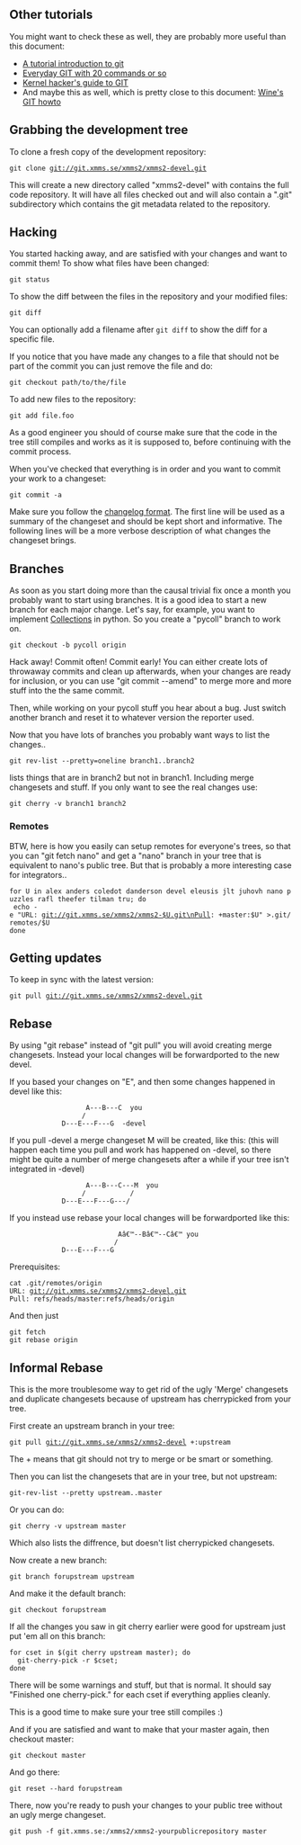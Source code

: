 ==Other tutorials==
You might want to check these as well, they are probably more useful than this document:
* [http://www.kernel.org/pub/software/scm/git/docs/gittutorial.html A tutorial introduction to git]
* [http://www.kernel.org/pub/software/scm/git/docs/everyday.html Everyday GIT with 20 commands or so]
* [http://linux.yyz.us/git-howto.html Kernel hacker's guide to GIT]
* And maybe this as well, which is pretty close to this document: [http://wiki.winehq.org/GitWine Wine's GIT howto]

==Grabbing the development tree==
To clone a fresh copy of the development repository:

 git clone git://git.xmms.se/xmms2/xmms2-devel.git

This will create a new directory called "xmms2-devel" with contains the full code repository. It will have all files checked out and will also contain a ".git" subdirectory which contains the git metadata related to the repository.

==Hacking==
You started hacking away, and are satisfied with your changes and want to commit them!
To show what files have been changed:

 git status

To show the diff between the files in the repository and your modified files:

 git diff

You can optionally add a filename after <tt>git diff</tt> to show the diff for a specific file.

If you notice that you have made any changes to a file that should not be part of the commit you can just remove the file and do:

 git checkout path/to/the/file

To add new files to the repository:

 git add file.foo

As a good engineer you should of course make sure that the code in the tree still compiles and works as it is supposed to, before continuing with the commit process.

When you've checked that everything is in order and you want to commit your work to a changeset:

 git commit -a

Make sure you follow the [[ChangeLog_Format|changelog format]]. The first line will be used as a summary of the changeset and should be kept short and informative. The following lines will be a more verbose description of what changes the changeset brings.

==Branches==
As soon as you start doing more than the causal trivial fix once a month you probably want to start using branches. It is a good idea to start a new branch for each major change. Let's say, for example, you want to implement [[Collections]] in python. So you create a "pycoll" branch to work on.

 git checkout -b pycoll origin

Hack away! Commit often! Commit early! You can either create lots of throwaway commits and clean up afterwards, when your changes are ready for inclusion, or you can use "git commit --amend" to merge more and more stuff into the the same commit.

Then, while working on your pycoll stuff you hear about a bug. Just switch another branch and reset it to whatever version the reporter used.

Now that you have lots of branches you probably want ways to list the changes..

 git rev-list --pretty=oneline branch1..branch2

lists things that are in branch2 but not in branch1. Including merge changesets and stuff. If you only want to see the real changes use:

 git cherry -v branch1 branch2

===Remotes===

BTW, here is how you easily can setup remotes for everyone's trees, so that you can "git fetch nano" and get a "nano" branch in your tree that is equivalent to nano's public tree. But that is probably a more interesting case for integrators..

 for U in alex anders coledot danderson devel eleusis jlt juhovh nano puzzles rafl theefer tilman tru; do
  echo -e "URL: git://git.xmms.se/xmms2/xmms2-$U.git\nPull: +master:$U" >.git/remotes/$U
 done

==Getting updates==

To keep in sync with the latest version:

 git pull git://git.xmms.se/xmms2/xmms2-devel.git

==Rebase==

By using "git rebase" instead of "git pull" you will avoid creating merge changesets. Instead your local changes will be forwardported to the new devel.

If you based your changes on "E", and then some changes happened in devel like this:

                    A---B---C  you
                   /
              D---E---F---G  -devel


If you pull -devel a merge changeset M will be created, like this: (this will happen each time you pull and work has happened on -devel, so there might be quite a number of merge changesets after a while if your tree isn't integrated in -devel)

                    A---B---C---M  you
                   /           /
              D---E---F---G---/

If you instead use rebase your local changes will be forwardported like this:

                            Aâ€™--Bâ€™--Câ€™ you
                           /
              D---E---F---G 




Prerequisites:

 cat .git/remotes/origin 
 URL: git://git.xmms.se/xmms2/xmms2-devel.git
 Pull: refs/heads/master:refs/heads/origin

And then just

 git fetch
 git rebase origin

==Informal Rebase==

This is the more troublesome way to get rid of the ugly 'Merge' changesets and duplicate changesets because of upstream has cherrypicked from your tree.

First create an upstream branch in your tree:

 git pull git://git.xmms.se/xmms2/xmms2-devel +:upstream

The + means that git should not try to merge or be smart or something.


Then you can list the changesets that are in your tree, but not upstream:

 git-rev-list --pretty upstream..master

Or you can do:

 git cherry -v upstream master

Which also lists the diffrence, but doesn't list cherrypicked changesets.


Now create a new branch:

 git branch forupstream upstream

And make it the default branch:

 git checkout forupstream

If all the changes you saw in git cherry earlier were good for upstream just put 'em all on this branch:

 for cset in $(git cherry upstream master); do 
   git-cherry-pick -r $cset;
 done

There will be some warnings and stuff, but that is normal. It should say "Finished one cherry-pick." for each cset if everything applies cleanly.

This is a good time to make sure your tree still compiles :)


And if you are satisfied and want to make that your master again, then checkout master:

 git checkout master

And go there:

 git reset --hard forupstream 

There, now you're ready to push your changes to your public tree without an ugly merge changeset.

 git push -f git.xmms.se:/xmms2/xmms2-yourpublicrepository master